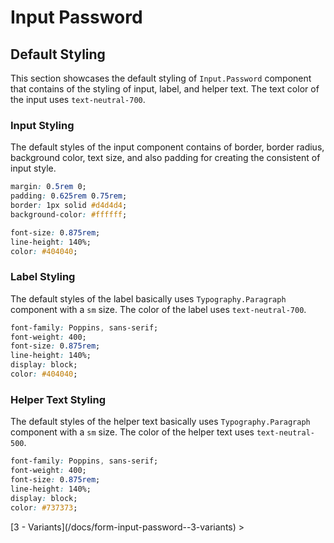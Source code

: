 
<Meta of={InputStories} />

# Input Password

## Default Styling

This section showcases the default styling of `Input.Password` component that contains of the styling of input, label, and helper text. The text color of the input uses `text-neutral-700`.

### Input Styling

The default styles of the input component contains of border, border radius, background color, text size, and also padding for creating the consistent of input style.

```css
margin: 0.5rem 0;
padding: 0.625rem 0.75rem;
border: 1px solid #d4d4d4;
background-color: #ffffff;

font-size: 0.875rem;
line-height: 140%;
color: #404040;
```

### Label Styling

The default styles of the label basically uses `Typography.Paragraph` component with a `sm` size. The color of the label uses `text-neutral-700`.

```css
font-family: Poppins, sans-serif;
font-weight: 400;
font-size: 0.875rem;
line-height: 140%;
display: block;
color: #404040;
```

### Helper Text Styling

The default styles of the helper text basically uses `Typography.Paragraph` component with a `sm` size. The color of the helper text uses `text-neutral-500`.

```css
font-family: Poppins, sans-serif;
font-weight: 400;
font-size: 0.875rem;
line-height: 140%;
display: block;
color: #737373;
```

<div style={{ textAlign: "right" }}>
  [3 - Variants](/docs/form-input-password--3-variants) >
</div>
